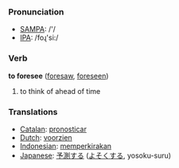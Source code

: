 === Pronunciation ===
*[[w:SAMPA|SAMPA]]: /'/
*[[w:IPA|IPA]]: /foɻ'si:/

=== Verb ===

'''to foresee''' ([[foresaw]], [[foreseen]])

# to think of ahead of time

=== Translations ===
*[[Catalan]]: [[pronosticar]]
*[[Dutch]]: [[voorzien]]
*[[Indonesian]]: [[kira|memperkirakan]]
*[[Japanese]]: [[予測]]する ([[よそく]]する, yosoku-suru)
